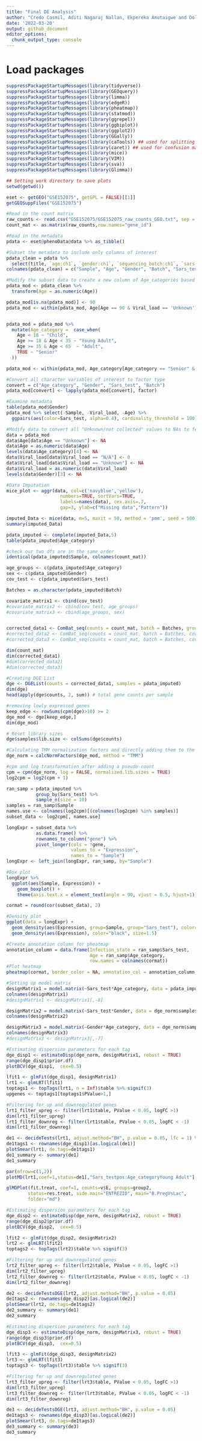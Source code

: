 ```yaml
---
title: "Final DE Analysis"
author: "Credo Casmil, Aditi Nagaraj Nallan, Ekpereka Amutaigwe and Dollina Dodani"  
date: '2022-03-20'
output: github_document
editor_options: 
  chunk_output_type: console
---
```


# Load packages

```r
suppressPackageStartupMessages(library(tidyverse))
suppressPackageStartupMessages(library(GEOquery))
suppressPackageStartupMessages(library(limma))
suppressPackageStartupMessages(library(edgeR))
suppressPackageStartupMessages(library(pheatmap))
suppressPackageStartupMessages(library(statmod))
suppressPackageStartupMessages(library(ggrepel))
suppressPackageStartupMessages(library(ggbiplot))
suppressPackageStartupMessages(library(ggplot2))
suppressPackageStartupMessages(library(GGally))
suppressPackageStartupMessages(library(caTools)) ## used for splitting the data into training and validation sets
suppressPackageStartupMessages(library(caret)) ## used for confusion matrix, accuracy, sensitivity, and specificity
suppressPackageStartupMessages(library(mice))
suppressPackageStartupMessages(library(VIM))
suppressPackageStartupMessages(library(sva))
suppressPackageStartupMessages(library(Glimma))

```

```r
## Setting work directory to save plots 
setwd(getwd())
```

```r
eset <- getGEO("GSE152075", getGPL = FALSE)[[1]]
getGEOSuppFiles("GSE152075")

#Read in the count matrix
raw_counts <- read.csv("GSE152075/GSE152075_raw_counts_GEO.txt", sep = "")
count_mat <- as.matrix(raw_counts,row.names="gene_id")
```

```r
#Read in the metadata
pdata <- eset@phenoData@data %>% as_tibble()

#Subset the metadata to include only columns of interest
pdata_clean = pdata %>%
  select(title, `age:ch1`, `gender:ch1`, `sequencing_batch:ch1`, `sars-cov-2 positivity:ch1`, `n1_ct:ch1`)
colnames(pdata_clean) = c("Sample", "Age", "Gender", "Batch", "Sars_test", "Viral_load")

#Modify the subset data to create a new column of Age_categories based on the column Age 
pdata_mod <- pdata_clean %>%
  transform(Age = as.numeric(Age))

pdata_mod[is.na(pdata_mod)] <- 90
pdata_mod <- within(pdata_mod, Age[Age == 90 & Viral_load == 'Unknown'] <- "Unknown")


pdata_mod = pdata_mod %>%
  mutate(Age_category =  case_when(
    Age < 18 ~ "Child",
    Age >= 18 & Age < 35 ~ "Young Adult",
    Age >= 35 & Age < 65  ~ "Adult",
    TRUE ~ "Senior"
  )) 

pdata_mod <- within(pdata_mod, Age_category[Age_category == "Senior" & Viral_load == "Unknown"] <- "Unknown")

#Convert all character variables of interest to factor type 
convert = c("Age_category", "Gender", "Sars_test", "Batch")
pdata_mod[convert] <- lapply(pdata_mod[convert], factor)
```

```r
#Examine metadata
table(pdata_mod$Gender)
pdata_mod %>% select(-Sample, -Viral_load, -Age) %>%
  ggpairs(aes(color=Sars_test, alpha=0.4), cardinality_threshold = 100)
```

```r
#Modify data to convert all "Unknown/not collected" values to NAs to feed into the imputation function
data = pdata_mod
data$Age[data$Age == "Unknown"] <- NA
data$Age = as.numeric(data$Age)
levels(data$Age_category)[4] <- NA
data$Viral_load[data$Viral_load == "N/A"] <- 0
data$Viral_load[data$Viral_load == "Unknown"] <- NA
data$Viral_load = as.numeric(data$Viral_load)
levels(data$Gender)[3] <- NA

#Data Imputation
mice_plot <- aggr(data, col=c('navyblue','yellow'),
                    numbers=TRUE, sortVars=TRUE,
                    labels=names(data), cex.axis=.7,
                    gap=3, ylab=c("Missing data","Pattern"))

imputed_Data <- mice(data, m=5, maxit = 50, method = 'pmm', seed = 500)
summary(imputed_Data)
```

```r
pdata_imputed <- complete(imputed_Data,5)
table(pdata_imputed$Age_category)
```


```r
#check our two dfs are in the same order
identical(pdata_imputed$Sample, colnames(count_mat))
```

```r
age_groups <- c(pdata_imputed$Age_category)
sex <- c(pdata_imputed$Gender)
cov_test <- c(pdata_imputed$Sars_test)

Batches = as.character(pdata_imputed$Batch)

covariate_matrix1 <- cbind(cov_test)
#covariate_matrix2 <- cbind(cov_test, age_groups)
#covariate_matrix3 <- cbind(age_groups, sex)


corrected_data1 <- ComBat_seq(counts = count_mat, batch = Batches, group = cov_test)
#corrected_data2 <- ComBat_seq(counts = count_mat, batch = Batches, covar_mod = covariate_matrix2)
#corrected_data3 <- ComBat_seq(counts = count_mat, batch = Batches, covar_mod = covariate_matrix3)

dim(count_mat)
dim(corrected_data1)
#dim(corrected_data2)
#dim(corrected_data3)

```

```r
#Creating DGE List 
dge <- DGEList(counts = corrected_data1, samples = pdata_imputed)
dim(dge)
head(apply(dge$counts, 2, sum)) # total gene counts per sample

#removing lowly expressed genes
keep_edge <- rowSums(cpm(dge)>10) >= 2
dge_mod <- dge[keep_edge,]
dim(dge_mod)

```

```r
# Reset library sizes
dge$samples$lib.size <- colSums(dge$counts) 
```

```r
#Calculating TMM normalization factors and directly adding them to the DGEList
dge_norm = calcNormFactors(dge_mod, method = "TMM")

#cpm and log transformation after adding a pseudo-count
cpm = cpm(dge_norm, log = FALSE, normalized.lib.sizes = TRUE)
log2cpm = log2(cpm + 1)
```

```r
ran_samp = pdata_imputed %>%
           group_by(Sars_test) %>%
           sample_n(size = 10)
samples = ran_samp$Sample
names.use <- colnames(log2cpm)[(colnames(log2cpm) %in% samples)]
subset_data <- log2cpm[, names.use]

longExpr = subset_data %>% 
           as.data.frame() %>% 
           rownames_to_column("gene") %>%
           pivot_longer(cols = !gene,
                        values_to = "Expression",
                        names_to = "Sample")
longExpr <- left_join(longExpr, ran_samp, by="Sample")

#Box plot
longExpr %>%
  ggplot(aes(Sample, Expression)) + 
    geom_boxplot() + 
    theme(axis.text.x = element_text(angle = 90, vjust = 0.5, hjust=1))

cormat = round(cor(subset_data), 2)

#Density plot
ggplot(data = longExpr) + 
  geom_density(aes(Expression, group=Sample, group="Sars_test"), color="grey") + 
  geom_density(aes(Expression), color="black", size=1.5)

#Create annotation column for pheatmap
annotation_column = data.frame(Infection_state = ran_samp$Sars_test,
                               Age = ran_samp$Age_category,
                               row.names = colnames(cormat))
#Plot heatmap
pheatmap(cormat, border_color = NA, annotation_col = annotation_column, cluster_rows = TRUE, cellheight=9, cellwidth = 9)
```

```r
#Setting up model matrix
designMatrix1 = model.matrix(~Sars_test*Age_category, data = pdata_imputed) 
colnames(designMatrix1)
#designMatrix1 <- designMatrix1[,-8]

designMatrix2 = model.matrix(~Sars_test*Gender, data = dge_norm$samples) 
colnames(designMatrix2)

designMatrix3 = model.matrix(~Gender*Age_category, data = dge_norm$samples) 
colnames(designMatrix3)
#designMatrix3 <- designMatrix3[,-7]
```

```r
#Estimating dispersion parameters for each tag
dge_disp1 <- estimateDisp(dge_norm, designMatrix1, robust = TRUE) 
range(dge_disp1$prior.df)
plotBCV(dge_disp1,  cex=0.5)

lfit1 <- glmFit(dge_disp1, designMatrix1)
lrt1 <- glmLRT(lfit1)
toptags1 <- topTags(lrt1, n = Inf)$table %>% signif(3)
upgenes <- toptags1[toptags1$PValue>1,]

#Filtering for up and downregulated genes
lrt1_filter_upreg <- filter(lrt1$table, PValue < 0.05, logFC >1)
dim(lrt1_filter_upreg)
lrt1_filter_downreg <- filter(lrt1$table, PValue < 0.05, logFC < -1)
dim(lrt1_filter_downreg)

de1 <- decideTests(lrt1, adjust.method="BH", p.value = 0.05, lfc = 1) %>% table()
de1tags1 <- rownames(dge_disp1)[as.logical(de1)]
plotSmear(lrt1, de.tags=de1tags1)
de1_summary <- summary(de1)
de1_summary

par(mfrow=c(1,2))
plotMD(lrt1,coef=1,status=de1[,"Sars_testpos:Age_categoryYoung Adult"], values = c(-1, 1), hl.col=c("blue","red"))

glMDPlot(fit.treat, coef=1, counts=v$E, groups=group2,
        status=res.treat, side.main="ENTREZID", main="B.PregVsLac",
        folder="md")
```

```r
#Estimating dispersion parameters for each tag
dge_disp2 <- estimateDisp(dge_norm, designMatrix2, robust = TRUE) 
range(dge_disp2$prior.df)
plotBCV(dge_disp2,  cex=0.5)

lfit2 <- glmFit(dge_disp2, designMatrix2)
lrt2 <- glmLRT(lfit2)
toptags2 <- topTags(lrt2)$table %>% signif(3)

#Filtering for up and downregulated genes
lrt2_filter_upreg <- filter(lrt2$table, PValue < 0.05, logFC >1)
dim(lrt2_filter_upreg)
lrt2_filter_downreg <- filter(lrt2$table, PValue < 0.05, logFC < -1)
dim(lrt2_filter_downreg)

de2 <- decideTestsDGE(lrt2, adjust.method="BH", p.value = 0.05)
de1tags2 <- rownames(dge_disp2)[as.logical(de2)]
plotSmear(lrt2, de.tags=de1tags2)
de2_summary <- summary(de1)
de2_summary
```

```r
#Estimating dispersion parameters for each tag
dge_disp3 <- estimateDisp(dge_norm, designMatrix3, robust = TRUE) 
range(dge_disp3$prior.df)
plotBCV(dge_disp3,  cex=0.5)

lfit3 <- glmFit(dge_disp3, designMatrix2)
lrt3 <- glmLRT(lfit3)
toptags3 <- topTags(lrt3)$table %>% signif(3)

#Filtering for up and downregulated genes
lrt3_filter_upreg <- filter(lrt3$table, PValue < 0.05, logFC >1)
dim(lrt3_filter_upreg)
lrt3_filter_downreg <- filter(lrt3$table, PValue < 0.05, logFC < -1)
dim(lrt3_filter_downreg)

de3 <- decideTestsDGE(lrt3, adjust.method="BH", p.value = 0.05)
de1tags3 <- rownames(dge_disp3)[as.logical(de2)]
plotSmear(lrt3, de.tags=de1tags3)
de3_summary <- summary(de3)
de3_summary
```
